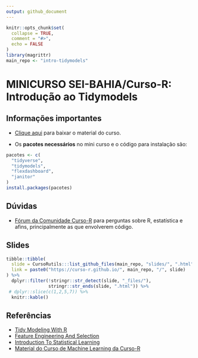 ```yaml
---
output: github_document
---
```


<!-- README.md is generated from README.Rmd. Please edit that file -->


```r
knitr::opts_chunk$set(
  collapse = TRUE,
  comment = "#>",
  echo = FALSE
)
library(magrittr)
main_repo <- "intro-tidymodels"
```

# MINICURSO SEI-BAHIA/Curso-R: Introdução ao Tidymodels


## Informações importantes

- [Clique aqui](https://github.com/curso-r/intro-tidymodels/archive/refs/heads/master.zip) para baixar o material do curso.

- Os **pacotes necessários** no mini curso e o código para instalação são:

```r
pacotes <- c(
  "tidyverse",
  "tidymodels",
  "flexdashboard",
  "janitor"
)
install.packages(pacotes)
```

## Dúvidas

-  [Fórum da Comunidade Curso-R](https://discourse.curso-r.com/) para perguntas sobre R, estatística e afins, principalmente as que envolverem código.

## Slides

```r
tibble::tibble(
  slide = CursoRutils:::list_github_files(main_repo, "slides/", ".html"),
  link = paste0("https://curso-r.github.io/", main_repo, "/", slide)
) %>% 
  dplyr::filter(!stringr::str_detect(slide, "_files/"),
                stringr::str_ends(slide, ".html")) %>% 
 # dplyr::slice(c(1,2,5,7)) %>% 
  knitr::kable()
```


## Referências

- [Tidy Modeling With R](https://www.tmwr.org/)
- [Feature Engineering And Selection](http://www.feat.engineering/)
- [Introduction To Statistical Learning](https://static1.squarespace.com/static/5ff2adbe3fe4fe33db902812/t/6062a083acbfe82c7195b27d/1617076404560/ISLR%2BSeventh%2BPrinting.pdf)
- [Material do Curso de Machine Learning da Curso-R](https://github.com/curso-r/202104-intro-ml)


